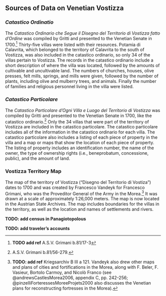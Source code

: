 ## Sources of Data on Venetian Vostizza {#sources}

### *Catastico Ordinatio*
The *Catastico Ordinario che Segue il Disegno del Territorio di Vostizza fatto d’Ordine* was compiled by Gritti and presented to the Venetian Senate in 1700.^[ **TODO add ref** A.S.V. Grimani b.81/17-3] Thirty-five villas were listed with their resources. Potamia di Calavrita, which belonged to the territory of Calavrita to the south of Vostizza, was also included in the catastico ordinario, so only 34 of the villas pertain to Vostizza. The records in the catastico ordinario include a short description of where the villa was located, followed by the amounts of cultivable and uncultivable land. The numbers of churches, houses, olive presses, felt mills, springs, and mills were given, followed by the number of plants, including olive and mulberry trees, and animals. Finally the number of families and religious personnel living in the villa were listed.

### *Catastico Particolare*
The *Catastico Particolare d’Ogni Villa e Luogo del Territorio di Vostizza* was compiled by Gritti and presented to the Venetian Senate in 1700, like the catastico ordinario.^[A.S.V. Grimani b.81/56-279.] Only the 34 villas that were part of the territory of Vostizza are included in the catastico particolare. The catastico particolare includes all of the information in the catastico ordinario for each villa. The catastico particolare also includes a listing of each piece of property in the villa and a map or maps that show the location of each piece of property. The listing of property includes an identification number, the name of the owner, the type of ownership rights (i.e., beneprobatum, concessione, public), and the amount of land.

### Vostizza Territory Map
The map of the territory of Vostizza (“Disegno del Territorio di Vostiza”) dates to 1700 and was created by Francesco Vandeyk for Francesco Grimani, who was the Proveditor General of the Army in the Morea.^[**TODO: add ref** Kriegsarchiv B III a 121. Vandeyk also drew other maps and plans of cities and fortifications in the Morea, along with F. Beler, F. Vasieur, Bortolo Carmoy, and Nicolò Franco (see @andrewsCastlesMorea2006, appendix C, pp. 242-256; @pinzelliForteressesMoreeProjets2000 also discusses the Venetian plans for reconstructing fortresses in the Morea).] It was drawn at a scale of approximately 1:26,000 meters. The map is now located in the Austrian State Archives. The map includes boundaries for the villas in the territory, as well as the location and names of settlements and rivers.

**TODO: add census in Panagiotopolous**

**TODO: add traveler's accounts**
